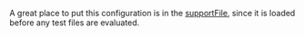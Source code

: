 A great place to put this configuration is in the
[supportFile](/app/core-concepts/writing-and-organizing-tests#Support-file),
since it is loaded before any test files are evaluated.

